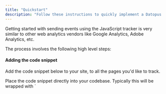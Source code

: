 ```yaml
---
title: "Quickstart"
description: "Follow these instructions to quickly implement a Datopus web tracker with default configuration."
---
```


Getting started with sending events using the JavaScript tracker is very similar to other web analytics vendors like Google Analytics, Adobe Analytics, etc.

The process involves the following high level steps:

#### Adding the code snippet

Add the code snippet below to your site, to all the pages you'd like to track.

<Tip>
  Place the code snippet directly into your codebase. Typically this will be wrapped with `<script>` and placed into the `<head>` element of your page or in a similar suitable location if using a Single Page Application framework.
</Tip>

```javascript JS
((d,a,t,o,p,u,s)=>{if(!d[p]){let e=p+":sourceFeature";t.setItem(e,""),d.GlobalDatopusNamespace=d.GlobalDatopusNamespace||[],d.GlobalDatopusNamespace.push(p),d[p]=function(){"trackFeature"===arguments[0]&&(arguments.length<3&&Array.prototype.push.call(arguments,{}),arguments[2].sourceFeature=t.getItem(e),t.setItem(e,arguments[1])),(d[p].q=d[p].q||[]).push(arguments)},d[p].q=d[p].q||[],u=a.createElement("script"),s=a.getElementsByTagName("script")[0],u.async=1,u.src="https://datopus.blob.core.windows.net/scripts/ds.min.js",s.parentNode.insertBefore(u,s)}})(window,document,localStorage,0,"datopus");
```

#### Configuring a tracker

Configure an instance of the tracker by calling `newTracker` with your desired properties.

```javascript JS
window.datopus('newTracker', 'www.tracked_domain.com')
```

where '`www.tracked_domain.com`' is one of domains you specified in the Datopus Dashboard.

#### Using the tracker

Tracker allows to track events automatically and/or manually. For auto-tracking it's enough to just add `[data-ds-feature=name]` attribute to HTML element representing a single feature.

Explore these articles to find more about [auto-tracking](/auto-tracking) and [manual-tracking](/manual-tracking).